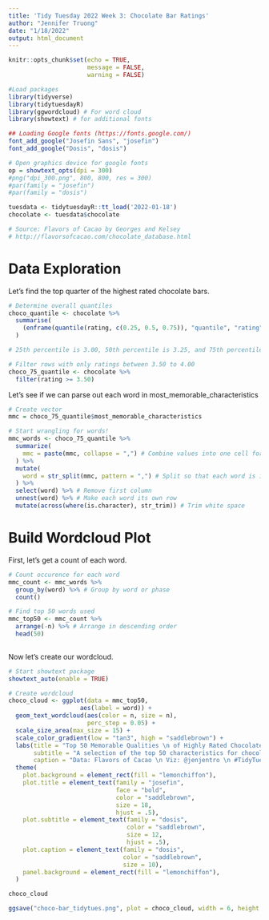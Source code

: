 ```yaml
---
title: 'Tidy Tuesday 2022 Week 3: Chocolate Bar Ratings'
author: "Jennifer Truong"
date: "1/18/2022"
output: html_document
---
```


```r
knitr::opts_chunk$set(echo = TRUE,
                      message = FALSE,
                      warning = FALSE)

#Load packages
library(tidyverse)
library(tidytuesdayR)
library(ggwordcloud) # For word cloud
library(showtext) # for additional fonts

## Loading Google fonts (https://fonts.google.com/)
font_add_google("Josefin Sans", "josefin")
font_add_google("Dosis", "dosis")

# Open graphics device for google fonts
op = showtext_opts(dpi = 300)
#png("dpi_300.png", 800, 800, res = 300)
#par(family = "josefin")
#par(family = "dosis")
```

```r
tuesdata <- tidytuesdayR::tt_load('2022-01-18')
chocolate <- tuesdata$chocolate

# Source: Flavors of Cacao by Georges and Kelsey
# http://flavorsofcacao.com/chocolate_database.html
```

# Data Exploration

Let's find the top quarter of the highest rated chocolate bars.

```r
# Determine overall quantiles
choco_quantile <- chocolate %>%
  summarise(
    (enframe(quantile(rating, c(0.25, 0.5, 0.75)), "quantile", "rating"))
  )

# 25th percentile is 3.00, 50th percentile is 3.25, and 75th percentile is 3.50

# Filter rows with only ratings between 3.50 to 4.00
choco_75_quantile <- chocolate %>%
  filter(rating >= 3.50)
```

Let's see if we can parse out each word in most_memorable_characteristics
```r
# Create vector
mmc = choco_75_quantile$most_memorable_characteristics

# Start wrangling for words!
mmc_words <- choco_75_quantile %>%
  summarize(
    mmc = paste(mmc, collapse = ",") # Combine values into one cell for easier wrangling
  ) %>%
  mutate(
    word = str_split(mmc, pattern = ",") # Split so that each word is in a row
  ) %>%
  select(word) %>% # Remove first column
  unnest(word) %>% # Make each word its own row
  mutate(across(where(is.character), str_trim)) # Trim white space

```

# Build Wordcloud Plot

First, let's get a count of each word.

```r
# Count occurence for each word
mmc_count <- mmc_words %>%
  group_by(word) %>% # Group by word or phase
  count() 

# Find top 50 words used
mmc_top50 <- mmc_count %>% 
  arrange(-n) %>% # Arrange in descending order
  head(50)
  
```

Now let's create our wordcloud.
```r
# Start showtext package
showtext_auto(enable = TRUE)

# Create wordcloud
choco_cloud <- ggplot(data = mmc_top50,
                    aes(label = word)) +
  geom_text_wordcloud(aes(color = n, size = n),
                      perc_step = 0.05) +
  scale_size_area(max_size = 15) +
  scale_color_gradient(low = "tan3", high = "saddlebrown") +
  labs(title = "Top 50 Memorable Qualities \n of Highly Rated Chocolate Bars",
       subtitle = "A selection of the top 50 characteristics for chocolate bars \n with a rating of at least 3.50.",
       caption = "Data: Flavors of Cacao \n Viz: @jenjentro \n #TidyTuesday 2022 W3") +
  theme(
    plot.background = element_rect(fill = "lemonchiffon"),
    plot.title = element_text(family = "josefin",
                              face = "bold", 
                              color = "saddlebrown", 
                              size = 18,
                              hjust = .5),
    plot.subtitle = element_text(family = "dosis",
                                 color = "saddlebrown", 
                                 size = 12, 
                                 hjust = .5),
    plot.caption = element_text(family = "dosis",
                                color = "saddlebrown",
                                size = 10),
    panel.background = element_rect(fill = "lemonchiffon"),
  )

choco_cloud

ggsave("choco-bar_tidytues.png", plot = choco_cloud, width = 6, height = 4.5, dpi = 300)
```

